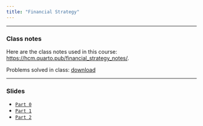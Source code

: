 ```yaml
---
title: "Financial Strategy"
---
```


___

### Class notes

Here are the class notes used in this course: [https://hcm.quarto.pub/financial_strategy_notes/](https://hcm.quarto.pub/financial_strategy_notes/).

Problems solved in class: [download](https://github.com/henriquecastror/FGV_Financial_strategy/raw/main/notes.xlsx)

___


###  Slides

-   [`Part 0`](https://hcm.quarto.pub/financial_strategy_part_0/)
-   [`Part 1`](https://hcm.quarto.pub/financial_strategy_part_1/)
-   [`Part 2`](https://hcm.quarto.pub/financial_strategy_part_2/)



